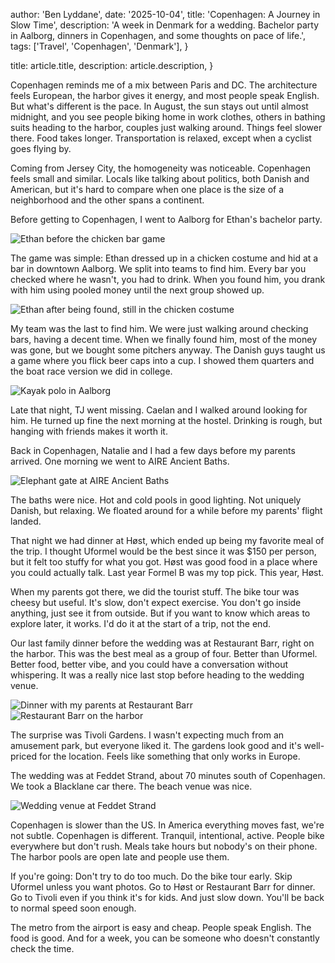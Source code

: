 
  author: 'Ben Lyddane',
  date: '2025-10-04',
  title: 'Copenhagen: A Journey in Slow Time',
  description:
    'A week in Denmark for a wedding. Bachelor party in Aalborg, dinners in Copenhagen, and some thoughts on pace of life.',
  tags: ['Travel', 'Copenhagen', 'Denmark'],
}

  title: article.title,
  description: article.description,
}


Copenhagen reminds me of a mix between Paris and DC. The architecture feels European, the harbor gives it energy, and most people speak English. But what's different is the pace. In August, the sun stays out until almost midnight, and you see people biking home in work clothes, others in bathing suits heading to the harbor, couples just walking around. Things feel slower there. Food takes longer. Transportation is relaxed, except when a cyclist goes flying by.

Coming from Jersey City, the homogeneity was noticeable. Copenhagen feels small and similar. Locals like talking about politics, both Danish and American, but it's hard to compare when one place is the size of a neighborhood and the other spans a continent.

Before getting to Copenhagen, I went to Aalborg for Ethan's bachelor party. 

<Image src={preChickenImage} alt="Ethan before the chicken bar game" />

The game was simple: Ethan dressed up in a chicken costume and hid at a bar in downtown Aalborg. We split into teams to find him. Every bar you checked where he wasn't, you had to drink. When you found him, you drank with him using pooled money until the next group showed up.

<Image src={postChickenImage} alt="Ethan after being found, still in the chicken costume" />

My team was the last to find him. We were just walking around checking bars, having a decent time. When we finally found him, most of the money was gone, but we bought some pitchers anyway. The Danish guys taught us a game where you flick beer caps into a cup. I showed them quarters and the boat race version we did in college.

<Image src={kayakPoloImage} alt="Kayak polo in Aalborg" />

Late that night, TJ went missing. Caelan and I walked around looking for him. He turned up fine the next morning at the hostel. Drinking is rough, but hanging with friends makes it worth it.

Back in Copenhagen, Natalie and I had a few days before my parents arrived. One morning we went to AIRE Ancient Baths.

<Image src={elephantGateImage} alt="Elephant gate at AIRE Ancient Baths" />

The baths were nice. Hot and cold pools in good lighting. Not uniquely Danish, but relaxing. We floated around for a while before my parents' flight landed.

That night we had dinner at Høst, which ended up being my favorite meal of the trip. I thought Uformel would be the best since it was $150 per person, but it felt too stuffy for what you got. Høst was good food in a place where you could actually talk. Last year Formel B was my top pick. This year, Høst.

When my parents got there, we did the tourist stuff. The bike tour was cheesy but useful. It's slow, don't expect exercise. You don't go inside anything, just see it from outside. But if you want to know which areas to explore later, it works. I'd do it at the start of a trip, not the end.

Our last family dinner before the wedding was at Restaurant Barr, right on the harbor. This was the best meal as a group of four. Better than Uformel. Better food, better vibe, and you could have a conversation without whispering. It was a really nice last stop before heading to the wedding venue.

<Image src={dinnerParentsImage} alt="Dinner with my parents at Restaurant Barr" />

<Image src={restaurantBarrImage} alt="Restaurant Barr on the harbor" />

The surprise was Tivoli Gardens. I wasn't expecting much from an amusement park, but everyone liked it. The gardens look good and it's well-priced for the location. Feels like something that only works in Europe.

The wedding was at Feddet Strand, about 70 minutes south of Copenhagen. We took a Blacklane car there. The beach venue was nice.

<Image src={weddingPartyImage} alt="Wedding venue at Feddet Strand" />

Copenhagen is slower than the US. In America everything moves fast, we're not subtle. Copenhagen is different. Tranquil, intentional, active. People bike everywhere but don't rush. Meals take hours but nobody's on their phone. The harbor pools are open late and people use them.

If you're going: Don't try to do too much. Do the bike tour early. Skip Uformel unless you want photos. Go to Høst or Restaurant Barr for dinner. Go to Tivoli even if you think it's for kids. And just slow down. You'll be back to normal speed soon enough.

The metro from the airport is easy and cheap. People speak English. The food is good. And for a week, you can be someone who doesn't constantly check the time.
